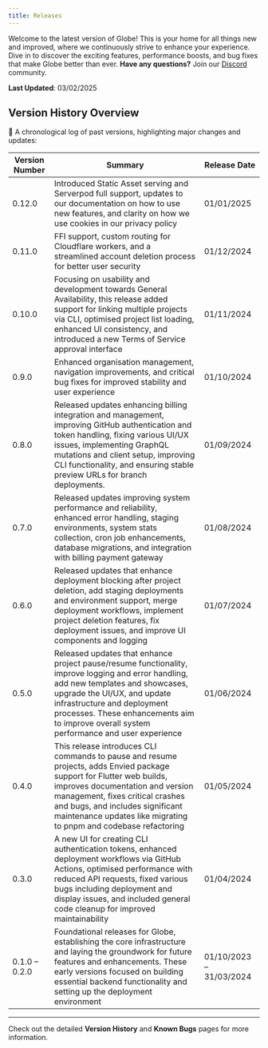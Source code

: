```yaml
---
title: Releases
---
```


Welcome to the latest version of Globe! This is your home for all things new and improved, where we continuously strive to enhance your experience. Dive in to discover the exciting features, performance boosts, and bug fixes that make Globe better than ever. **Have any questions?** Join our [Discord](https://invertase.link/globe-discord) community. 

**Last Updated**: 03/02/2025  

## **Version History Overview**

🚀 A chronological log of past versions, highlighting major changes and updates:

| Version Number       | Summary                                                                                                                             | Release Date       |
| -------------------------- | ----------------------------------------------------------------------------------------------------------------------------------- | ------------------ |
| 0.12.0               | Introduced Static Asset serving and Serverpod full support, updates to our documentation on how to use new features, and clarity on how we use cookies in our privacy policy | 01/01/2025        |
| 0.11.0               | FFI support, custom routing for Cloudflare workers, and a streamlined account deletion process for better user security        | 01/12/2024        |
| 0.10.0               | Focusing on usability and development towards General Availability, this release added support for linking multiple projects via CLI, optimised project list loading, enhanced UI consistency, and introduced a new Terms of Service approval interface | 01/11/2024        |
| 0.9.0               | Enhanced organisation management, navigation improvements, and critical bug fixes for improved stability and user experience         | 01/10/2024        |
| 0.8.0               | Released updates enhancing billing integration and management, improving GitHub authentication and token handling, fixing various UI/UX issues, implementing GraphQL mutations and client setup, improving CLI functionality, and ensuring stable preview URLs for branch deployments. | 01/09/2024        |
| 0.7.0               | Released updates improving system performance and reliability, enhanced error handling, staging environments, system stats collection, cron job enhancements, database migrations, and integration with billing payment gateway | 01/08/2024        |
| 0.6.0               | Released updates that enhance deployment blocking after project deletion, add staging deployments and environment support, merge deployment workflows, implement project deletion features, fix deployment issues, and improve UI components and logging | 01/07/2024        |
| 0.5.0               | Released updates that enhance project pause/resume functionality, improve logging and error handling, add new templates and showcases, upgrade the UI/UX, and update infrastructure and deployment processes. These enhancements aim to improve overall system performance and user experience | 01/06/2024        |
| 0.4.0               | This release introduces CLI commands to pause and resume projects, adds Envied package support for Flutter web builds, improves documentation and version management, fixes critical crashes and bugs, and includes significant maintenance updates like migrating to pnpm and codebase refactoring | 01/05/2024        |
| 0.3.0               | A new UI for creating CLI authentication tokens, enhanced deployment workflows via GitHub Actions, optimised performance with reduced API requests, fixed various bugs including deployment and display issues, and included general code cleanup for improved maintainability | 01/04/2024        |
| 0.1.0 – 0.2.0       | Foundational releases for Globe, establishing the core infrastructure and laying the groundwork for future features and enhancements. These early versions focused on building essential backend functionality and setting up the deployment environment | 01/10/2023 – 31/03/2024 |

---

Check out the detailed **Version History** and **Known Bugs** pages for more information. 
